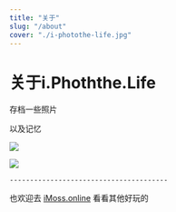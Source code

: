 ```yaml
---
title: "关于"
slug: "/about"
cover: "./i-photothe-life.jpg"
---
```


# 关于i.Phoththe.Life

存档一些照片

以及记忆

![](https://images.unsplash.com/photo-1556740758-90de374c12ad?ixlib=rb-1.2.1&ixid=eyJhcHBfaWQiOjEyMDd9&auto=format&fit=crop&w=1000&q=80)


![](https://photo.bolebook.com/i-photothe-life.jpg?&width=auto)


    ---------------------------------------


也欢迎去 [iMoss.online](https://imoss.online "iMoss.online") 看看其他好玩的


